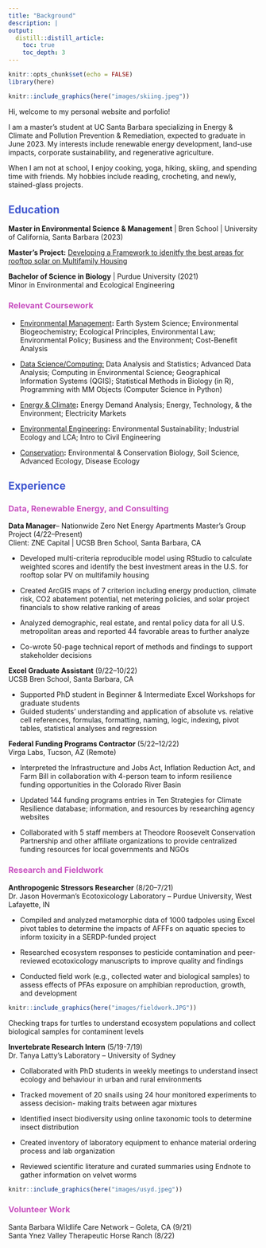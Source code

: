 ```yaml
---
title: "Background"
description: |
output:
  distill::distill_article:
    toc: true
    toc_depth: 3
---
```


```{=html}
<style>
    #header2 {
        color: #4158D0;
    }
</style>

<style>
    #header3 {
        color: #C850C0;
    }
</style>
```
```r
knitr::opts_chunk$set(echo = FALSE)
library(here)
```

::: float-image
```r
knitr::include_graphics(here("images/skiing.jpeg"))
```

Hi, welcome to my personal website and porfolio!

I am a master's student at UC Santa Barbara specializing in Energy & Climate and Pollution Prevention & Remediation, expected to graduate in June 2023. My interests include renewable energy development, land-use impacts, corporate sustainability, and regenerative agriculture. 

When I am not at school, I enjoy cooking, yoga, hiking, skiing, and spending time with friends. My hobbies include reading, crocheting, and newly, stained-glass projects.

:::

## Education {#header2}

**Master in Environmental Science & Management** \| Bren School \| University of California, Santa Barbara (2023)

**Master's Project:** [Developing a Framework to idenitfy the best areas for rooftop solar on Multifamily Housing](https://bren.ucsb.edu/projects/identifying-key-development-regions-rooftop-solar-multifamily-housing-complexes-united)

**Bachelor of Science in Biology** \| Purdue University (2021) <br> Minor in Environmental and Ecological Engineering

### Relevant Coursework {#header3}

-   [Environmental Management]{.underline}**:** Earth System Science; Environmental Biogeochemistry; Ecological Principles, Environmental Law; Environmental Policy; Business and the Environment; Cost-Benefit Analysis

-   [Data Science/Computing:]{.underline} Data Analysis and Statistics; Advanced Data Analysis; Computing in Environmental Science; Geographical Information Systems (QGIS); Statistical Methods in Biology (in R), Programming with MM Objects (Computer Science in Python)

-   [Energy & Climate]{.underline}**:** Energy Demand Analysis; Energy, Technology, & the Environment; Electricity Markets

-   [Environmental Engineering]{.underline}**:** Environmental Sustainability; Industrial Ecology and LCA; Intro to Civil Engineering

-   [Conservation]{.underline}**:** Environmental & Conservation Biology, Soil Science, Advanced Ecology, Disease Ecology\

## Experience {#header2}

### Data, Renewable Energy, and Consulting {#header3}

**Data Manager**-- Nationwide Zero Net Energy Apartments Master's Group Project (4/22--Present) <br> Client: ZNE Capital \| UCSB Bren School, Santa Barbara, CA

-   Developed multi-criteria reproducible model using RStudio to calculate weighted scores and identify the best investment areas in the U.S. for rooftop solar PV on multifamily housing

-   Created ArcGIS maps of 7 criterion including energy production, climate risk, CO2 abatement potential, net metering policies, and solar project financials to show relative ranking of areas

-   Analyzed demographic, real estate, and rental policy data for all U.S. metropolitan areas and reported 44 favorable areas to further analyze

-   Co-wrote 50-page technical report of methods and findings to support stakeholder decisions

**Excel Graduate Assistant** (9/22--10/22) <br> UCSB Bren School, Santa Barbara, CA

-   Supported PhD student in Beginner & Intermediate Excel Workshops for graduate students
-   Guided students' understanding and application of absolute vs. relative cell references, formulas, formatting, naming, logic, indexing, pivot tables, statistical analyses and regression


**Federal Funding Programs Contractor** (5/22--12/22) <br> Virga Labs, Tucson, AZ (Remote) <br>

-   Interpreted the Infrastructure and Jobs Act, Inflation Reduction Act, and Farm Bill in collaboration with 4-person team to inform resilience funding opportunities in the Colorado River Basin

-   Updated 144 funding programs entries in Ten Strategies for Climate Resilience database; information, and resources by researching agency websites

-   Collaborated with 5 staff members at Theodore Roosevelt Conservation Partnership and other affiliate organizations to provide centralized funding resources for local governments and NGOs

### Research and Fieldwork{#header3}

**Anthropogenic Stressors Researcher** (8/20--7/21) <br> Dr. Jason Hoverman's Ecotoxicology Laboratory -- Purdue University, West Lafayette, IN 

-   Compiled and analyzed metamorphic data of 1000 tadpoles using Excel pivot tables to determine the impacts of AFFFs on aquatic species to inform toxicity in a SERDP-funded project

-   Researched ecosystem responses to pesticide contamination and peer-reviewed ecotoxicology manuscripts to improve quality and findings

-   Conducted field work (e.g., collected water and biological samples) to assess effects of PFAs exposure on amphibian reproduction, growth, and development <br>

```r
knitr::include_graphics(here("images/fieldwork.JPG"))
```

Checking traps for turtles to understand ecosystem populations and collect biological samples for contaminent levels

**Invertebrate Research Intern** (5/19-7/19) <br> Dr. Tanya Latty's Laboratory -- University of Sydney

-   Collaborated with PhD students in weekly meetings to understand insect ecology and behaviour in urban and rural environments

-   Tracked movement of 20 snails using 24 hour monitored experiments to assess decision- making traits between agar mixtures

-   Identified insect biodiversity using online taxonomic tools to determine insect distribution

-   Created inventory of laboratory equipment to enhance material ordering process and lab organization

-   Reviewed scientific literature and curated summaries using Endnote to gather information on velvet worms


```r
knitr::include_graphics(here("images/usyd.jpeg"))
```


### Volunteer Work {#header3}

Santa Barbara Wildlife Care Network -- Goleta, CA (9/21) <br> Santa Ynez Valley Therapeutic Horse Ranch (8/22)
